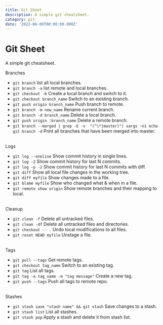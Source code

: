 ```yaml
---
title: Git Sheet
description: A simple git cheatsheet.
category: git
date: '2022-06-08T00:00:00.000Z'
---
```


# Git Sheet
A simple git cheatsheet.

<Divider />

<ContentHeading>Branches</ContentHeading>

- `git branch` list all local branches.
- `git branch -a` list remote and local branches.
- `git checkout -b` Create a local branch and switch to it.
- `git checkout branch_name` Switch to an existing branch.
- `git push origin branch_name` Push branch to remote.
- `git branch -m new_name` Rename current branch.
- `git branch -d branch_name` Delete a local branch.
- `git push origin :branch_name` Delete a remote branch.
- `git branch --merged | grep -E -v  "(^\*|master)"| xargs -n1 echo git branch -d` Print all branches that have been merged into master.

<br />
<ContentHeading>Logs</ContentHeading>

- `git log --oneline` Show commit history in single lines.
- `git log -2` Show commit history for last N commits.
- `git log -p -2` Show commit history for last N commits with diff.
- `git diff` Show all local file changes in the working tree.
- `git diff myfile` Show changes made to a file.
- `git blame myfile` Show who changed what & when in a file.
- `git remote show origin` Show remote branches and their mapping to local.

<br />
<ContentHeading>Cleanup</ContentHeading>

- `git clean -f` Delete all untracked files.
- `git clean -df` Delete all untracked files and directories.
- `git checkout -- .` Undo local modifications to all files.
- `git reset HEAD myfile` Unstage a file.

<br />
<ContentHeading>Tags</ContentHeading>

- `git pull --tags` Get remote tags.
- `git checkout tag_name` Switch to an existing tag.
- `git tag` List all tags.
- `git tag -a tag_name -m "tag message"` Create a new tag.
- `git push --tags` Push all tags to remote repo.

<br />
<ContentHeading>Stashes</ContentHeading>

- `git stash save "stash name" && git stash` Save changes to a stash.
- `git stash list` List all stashes.
- `git stash pop` Apply a stash and delete it from stash list.


<UpdatedAt dateTime="2022-06-08T00:00:00.000Z" />
